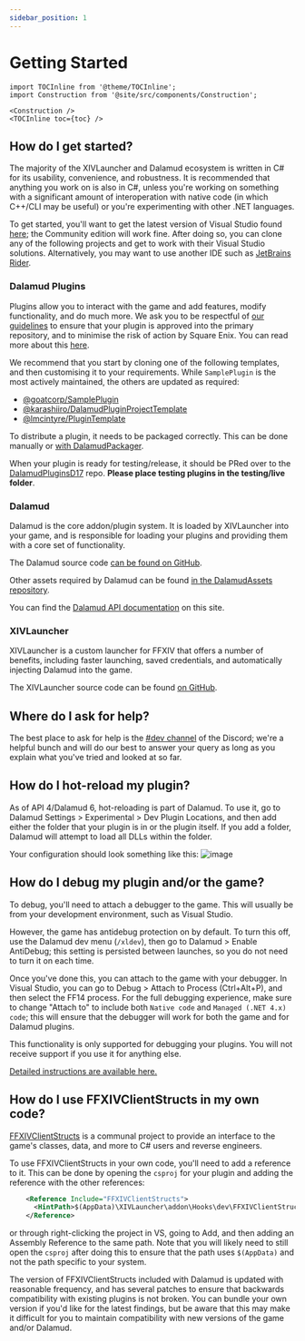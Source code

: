 ```yaml
---
sidebar_position: 1
---
```


# Getting Started

```mdx-code-block
import TOCInline from '@theme/TOCInline';
import Construction from '@site/src/components/Construction';

<Construction />
<TOCInline toc={toc} />
```

## How do I get started?

The majority of the XIVLauncher and Dalamud ecosystem is written in C# for its
usability, convenience, and robustness. It is recommended that anything you work
on is also in C#, unless you're working on something with a significant amount
of interoperation with native code (in which C++/CLI may be useful) or you're
experimenting with other .NET languages.

To get started, you'll want to get the latest version of Visual Studio found
[here](https://visualstudio.microsoft.com/downloads/); the Community edition
will work fine. After doing so, you can clone any of the following projects and
get to work with their Visual Studio solutions. Alternatively, you may want to
use another IDE such as [JetBrains Rider](https://www.jetbrains.com/rider/).

### Dalamud Plugins

Plugins allow you to interact with the game and add features, modify
functionality, and do much more. We ask you to be respectful of
[our guidelines](#q-what-am-i-allowed-to-do-in-my-plugin) to ensure that your
plugin is approved into the primary repository, and to minimise the risk of
action by Square Enix. You can read more about this
[here](#q-why-do-you-discourage-certain-types-of-plugins).

We recommend that you start by cloning one of the following templates, and then
customising it to your requirements. While `SamplePlugin` is the most actively
maintained, the others are updated as required:

- [@goatcorp/SamplePlugin](https://github.com/goatcorp/SamplePlugin)
- [@karashiiro/DalamudPluginProjectTemplate](https://karashiiro/DalamudPluginProjectTemplate)
- [@lmcintyre/PluginTemplate](https://github.com/lmcintyre/PluginTemplate)

To distribute a plugin, it needs to be packaged correctly. This can be done
manually or [with DalamudPackager](https://github.com/goatcorp/DalamudPackager).

When your plugin is ready for testing/release, it should be PRed over to the
[DalamudPluginsD17](https://github.com/goatcorp/DalamudPluginsD17) repo.
**Please place testing plugins in the testing/live folder**.

### Dalamud

Dalamud is the core addon/plugin system. It is loaded by XIVLauncher into your
game, and is responsible for loading your plugins and providing them with a core
set of functionality.

The Dalamud source code
[can be found on GitHub](https://github.com/goatcorp/Dalamud).

Other assets required by Dalamud can be found
[in the DalamudAssets repository](https://github.com/goatcorp/DalamudAssets).

You can find the [Dalamud API documentation](api) on this site.

### XIVLauncher

XIVLauncher is a custom launcher for FFXIV that offers a number of benefits,
including faster launching, saved credentials, and automatically injecting
Dalamud into the game.

The XIVLauncher source code can be found
[on GitHub](https://github.com/goatcorp/FFXIVQuickLauncher).

## Where do I ask for help?

The best place to ask for help is the
[#dev channel](https://discord.gg/wwYXnzWYqY) of the Discord; we're a helpful
bunch and will do our best to answer your query as long as you explain what
you've tried and looked at so far.

## How do I hot-reload my plugin?

As of API 4/Dalamud 6, hot-reloading is part of Dalamud. To use it, go to
Dalamud Settings > Experimental > Dev Plugin Locations, and then add either the
folder that your plugin is in or the plugin itself. If you add a folder, Dalamud
will attempt to load all DLLs within the folder.

Your configuration should look something like this:
![image](https://user-images.githubusercontent.com/707827/166122747-97f0f7c7-e1a4-4093-adeb-5c7c8eab935c.png)

## How do I debug my plugin and/or the game?

To debug, you'll need to attach a debugger to the game. This will usually be
from your development environment, such as Visual Studio.

However, the game has antidebug protection on by default. To turn this off, use
the Dalamud dev menu (`/xldev`), then go to Dalamud > Enable AntiDebug; this
setting is persisted between launches, so you do not need to turn it on each
time.

Once you've done this, you can attach to the game with your debugger. In Visual
Studio, you can go to Debug > Attach to Process (Ctrl+Alt+P), and then select
the FF14 process. For the full debugging experience, make sure to change "Attach
to" to include both `Native code` and `Managed (.NET 4.x) code`; this will
ensure that the debugger will work for both the game and for Dalamud plugins.

This functionality is only supported for debugging your plugins. You will not
receive support if you use it for anything else.

[Detailed instructions are available here.](debug)

## How do I use FFXIVClientStructs in my own code?

[FFXIVClientStructs](https://github.com/aers/FFXIVClientStructs) is a communal
project to provide an interface to the game's classes, data, and more to C#
users and reverse engineers.

To use FFXIVClientStructs in your own code, you'll need to add a reference to
it. This can be done by opening the `csproj` for your plugin and adding the
reference with the other references:

```xml
    <Reference Include="FFXIVClientStructs">
      <HintPath>$(AppData)\XIVLauncher\addon\Hooks\dev\FFXIVClientStructs.dll</HintPath>
    </Reference>
```

or through right-clicking the project in VS, going to Add, and then adding an
Assembly Reference to the same path. Note that you will likely need to still
open the `csproj` after doing this to ensure that the path uses `$(AppData)` and
not the path specific to your system.

The version of FFXIVClientStructs included with Dalamud is updated with
reasonable frequency, and has several patches to ensure that backwards
compatibility with existing plugins is not broken. You can bundle your own
version if you'd like for the latest findings, but be aware that this may make
it difficult for you to maintain compatibility with new versions of the game
and/or Dalamud.
